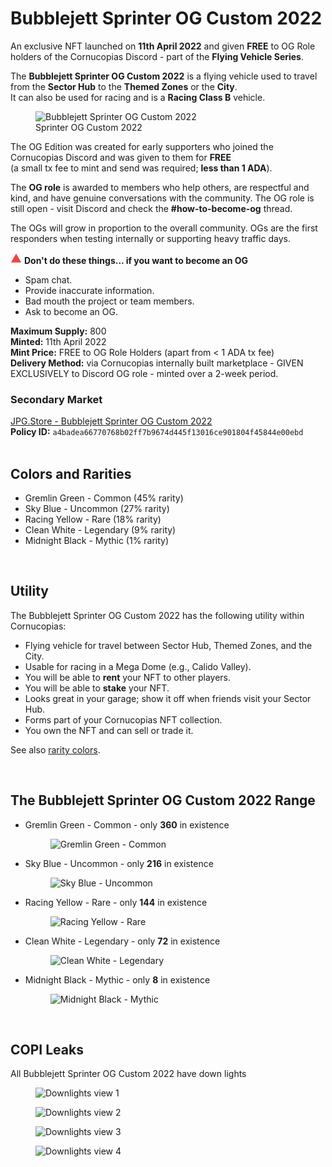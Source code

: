# Bubblejett Sprinter OG Custom 2022  

An exclusive NFT launched on **11th April 2022** and given **FREE** to OG Role holders of the Cornucopias Discord - part of the **Flying Vehicle Series**.  

The **Bubblejett Sprinter OG Custom 2022** is a flying vehicle used to travel from the **Sector Hub** to the **Themed Zones** or the **City**.  
It can also be used for racing and is a **Racing Class B** vehicle.  

<figure className="img-center">
  <img src="/images/nfts/bubblejett/sprinter-og-2022/hero.avif" alt="Bubblejett Sprinter OG Custom 2022" />
  <figcaption>Sprinter OG Custom 2022</figcaption>
</figure>

The OG Edition was created for early supporters who joined the Cornucopias Discord and was given to them for **FREE**  
(a small tx fee to mint and send was required; **less than 1 ADA**).

<div className="note-box success">
  The <b>OG role</b> is awarded to members who help others, are respectful and kind, and have genuine conversations with the community.  
  The OG role is still open - visit Discord and check the <b>#how-to-become-og</b> thread.
</div>

<p className="rm-note">
  The OGs will grow in proportion to the overall community. OGs are the first responders when testing internally or supporting heavy traffic days.
</p>

<div className="note-box danger">
  <span style={{display:'inline-flex',alignItems:'center',gap:'8px'}}>
    <svg width="18" height="18" viewBox="0 0 24 24" fill="#ef4444" aria-hidden="true">
      <path d="M1 21h22L12 2 1 21zm12-3h-2v2h2v-2zm0-6h-2v5h2v-5z"/>
    </svg>
    <strong>Don't do these things... if you want to become an OG</strong>
  </span>
  <ul className="styled-list" style={{marginTop:'8px'}}>
    <li>Spam chat.</li>
    <li>Provide inaccurate information.</li>
    <li>Bad mouth the project or team members.</li>
    <li>Ask to become an OG.</li>
  </ul>
</div>

**Maximum Supply:** 800  
**Minted:** 11th April 2022  
**Mint Price:** FREE to OG Role Holders (apart from &lt; 1 ADA tx fee)  
**Delivery Method:** via Cornucopias internally built marketplace - GIVEN EXCLUSIVELY to Discord OG role - minted over a 2-week period.  

### Secondary Market  
<a href="https://www.jpg.store/collection/cornucopiasbubblejettsprinter-ogcustom2022" target="_blank" rel="noopener noreferrer">
  JPG.Store - Bubblejett Sprinter OG Custom 2022
</a>

<div className="note-box success">
  <strong>Policy ID:</strong> <code>a4badea66770768b02ff7b9674d445f13016ce901804f45844e00ebd</code>
</div>

</br>

## Colors and Rarities  

<ul className="styled-list">
  <li><span className="rarity-common">Gremlin Green - Common</span> (45% rarity)</li>
  <li><span className="rarity-uncommon">Sky Blue - Uncommon</span> (27% rarity)</li>
  <li><span className="rarity-rare">Racing Yellow - Rare</span> (18% rarity)</li>
  <li><span className="rarity-legendary">Clean White - Legendary</span> (9% rarity)</li>
  <li><span className="rarity-mythic">Midnight Black - Mythic</span> (1% rarity)</li>
</ul>

</br>

## Utility  

The Bubblejett Sprinter OG Custom 2022 has the following utility within Cornucopias:

<ul className="styled-list">
  <li>Flying vehicle for travel between Sector Hub, Themed Zones, and the City.</li>
  <li>Usable for racing in a Mega Dome (e.g., Calido Valley).</li>
  <li>You will be able to <b>rent</b> your NFT to other players.</li>
  <li>You will be able to <b>stake</b> your NFT.</li>
  <li>Looks great in your garage; show it off when friends visit your Sector Hub.</li>
  <li>Forms part of your Cornucopias NFT collection.</li>
  <li>You own the NFT and can sell or trade it.</li>
</ul>

<p className="rm-note">
  See also <a href="/blockchain/nfts#rarities-formatting">rarity colors</a>.
</p>

</br>

## The Bubblejett Sprinter OG Custom 2022 Range  

- Gremlin Green - Common - only <b>360</b> in existence  
  <figure className="img-center">
    <img src="/images/nfts/bubblejett/sprinter-og-2022/gremlin-green.gif" alt="Gremlin Green - Common" />
  </figure>

- Sky Blue - Uncommon - only <b>216</b> in existence  
  <figure className="img-center">
    <img src="/images/nfts/bubblejett/sprinter-og-2022/sky-blue.gif" alt="Sky Blue - Uncommon" />
  </figure>

- Racing Yellow - Rare - only <b>144</b> in existence  
  <figure className="img-center">
    <img src="/images/nfts/bubblejett/sprinter-og-2022/racing-yellow.gif" alt="Racing Yellow - Rare" />
  </figure>

- Clean White - Legendary - only <b>72</b> in existence  
  <figure className="img-center">
    <img src="/images/nfts/bubblejett/sprinter-og-2022/clean-white.gif" alt="Clean White - Legendary" />
  </figure>

- Midnight Black - Mythic - only <b>8</b> in existence  
  <figure className="img-center">
    <img src="/images/nfts/bubblejett/sprinter-og-2022/midnight-black.gif" alt="Midnight Black - Mythic" />
  </figure>

</br>

## COPI Leaks  

All Bubblejett Sprinter OG Custom 2022 have down lights  

<div className="grid grid-cols-2 gap-4 my-6">
  <figure>
    <img src="/images/nfts/bubblejett/sprinter-og-2022/leak-1.avif" alt="Downlights view 1" className="w-full h-auto" />
  </figure>

  <figure>
    <img src="/images/nfts/bubblejett/sprinter-og-2022/leak-2.avif" alt="Downlights view 2" className="w-full h-auto" />
  </figure>

  <figure>
    <img src="/images/nfts/bubblejett/sprinter-og-2022/leak-3.avif" alt="Downlights view 3" className="w-full h-auto" />
  </figure>

  <figure>
    <img src="/images/nfts/bubblejett/sprinter-og-2022/leak-4.avif" alt="Downlights view 4" className="w-full h-auto" />
  </figure>
</div>
